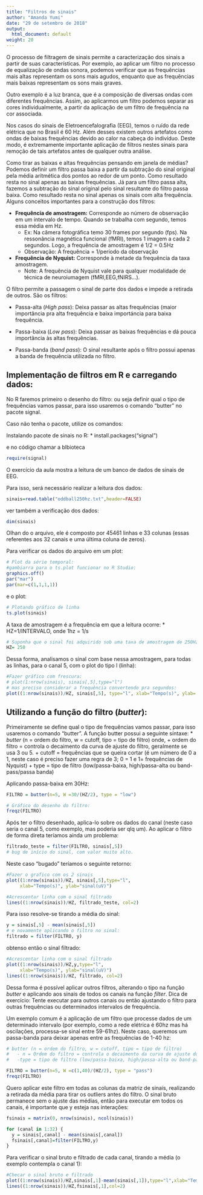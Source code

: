 ```yaml
---
title: "Filtros de sinais"
author: "Amanda Yumi"
date: "29 de setembro de 2018"
output:
  html_document: default
weight: 20
---
```


O processo de filtragem de sinais permite a caracterização dos sinais a partir de suas características. Por exemplo, ao aplicar um filtro no processo de equalização de ondas sonora, podemos verificar que as frequências mais altas representam os sons mais agudos, enquanto que as frequências mais baixas representam os sons mais graves. 


Outro exemplo é a luz branca, que é a composição de diversas ondas com diferentes frequências. Assim, ao aplicarmos um filtro podemos separar as cores individualmente, a partir da aplicação de um filtro de frequência na cor associada. 


Nos casos do sinais de Eletroencefalografia (EEG), temos o ruído da rede elétrica que no Brasil é 60 Hz. Além desses existem outros artefatos como ondas de baixas frequências devido ao calor na cabeça do indivíduo. Deste modo, é extremamente importante aplicação de filtros nestes sinais para remoção de tais artefatos antes de qualquer outra análise. 


Como tirar as baixas e altas frequências pensando em janela de médias?
Podemos definir um filtro passa baixa a partir da subtração do sinal original pela média aritmética dos pontos ao redor de um ponto. Como resultado resta no sinal apenas as baixas frequências. Já para um filtro passa alta, fazemos a subtração do sinal original pelo sinal resultante do filtro passa baixa. Como resultado resta no sinal apenas os sinais com alta frequência. 
Alguns conceitos importantes para a construção dos filtros:

  * **Frequência de amostragem:** Corresponde ao número de observação em um intervalo de tempo. Quando se trabalha com segundo, temos essa média em Hz.
    + Ex: Na câmera fotográfica temo 30 frames por segundo (fps). Na ressonância magnética funcional (fMRI), temos 1 imagem a cada 2 segundos. Logo, a frequência de amostragem é 1/2 = 0.5Hz
    + Observação: A frequência = 1/período da observação
    

  * **Frequência de Nyquist:** Corresponde à metade da frequência da taxa amostragem.
    + Note: A frequência de Nyquist vale para qualquer modalidade de técnica de neuroiumagem (fMRI,EEG,fNIRS...).


O filtro permite a passagem o sinal de parte dos dados e impede a retirada de outros.
São os filtros:

  * Passa-alta (*High pass*): Deixa passar as altas frequências (maior importância pra alta frequência e baixa importáncia para baixa frequência.

  * Passa-baixa (*Low pass*): Deixa passar as baixas frequências e dá pouca importância às altas frequências.

  * Passa-banda (*band pass*): O sinal resultante após o filtro possui apenas a banda de frequência utilizada no filtro.
  
## Implementação de filtros em R e carregando dados:

No R faremos primeiro o desenho do filtro: ou seja definir qual o tipo de frequências vamos passar, para isso usaremos o comando “butter” no pacote signal.

Caso não tenha o pacote, utilize os comandos:

Instalando pacote de sinais no R:
* install.packages("signal")

e no código chamar a blbioteca

```r
require(signal)
```

O exercício da aula mostra a leitura de um banco de dados de sinais de EEG.

Para isso, será necessário realizar a leitura dos dados:

```r
sinais=read.table("oddball250hz.txt",header=FALSE)

```
ver também a verificação dos dados:

```r
dim(sinais)
```

Olhan do o arquivo, ele é composto por 45461 linhas e 33 colunas (essas referentes aos 32 canais e uma última coluna de zeros).

Para verificar os dados do arquivo em um plot:

```r
# Plot da série temporal:
#gambiarra para o ts.plot funcionar no R Studio:
graphics.off()
par("mar")
par(mar=c(1,1,1,1))
```
e o plot:
```r
# Plotando gráfico de linha
ts.plot(sinais)
```

A taxa de amostragem é a frequência em que a leitura ocorre:
  * HZ=1/INTERVALO, onde 1hz = 1/s


```r
# Suponha que o sinal foi adquirido sob uma taxa de amostragem de 250Hz: 
HZ= 250
```

Dessa forma, analisamos o sinal com base nessa amostragem, para todas as linhas, para o canal 5, com o plot do tipo l (linha):

```r
#Fazer gráfico com frescura:
# plot(1:nrow(sinais), sinais[,5],type="l")
# mas preciso considerar a frequência convertendo pra segundos:
plot((1:nrow(sinais))/HZ, sinais[,5], type="l", xlab="Tempo(s)", ylab= "sinal uV")
```

## Utilizando a função do filtro (*butter*):

Primeiramente se define qual o tipo de frequências vamos passar, para isso usaremos o comando “butter”. A função butter possui a seguinte síntaxe:
  * *butter* (n = ordem do filtro, w = cutoff, tipo = tipo de filtro)
  onde,
    + ordem do filtro = controla o decaimento da curva de ajuste do filtro, geralmente se usa 3 ou 5.
    + cutoff = frequências que se queira cortar (é um número de 0 a 1, neste caso é preciso fazer uma regra de 3; 0 = 1 e 1= frequências de Nyquist)
    + type = tipo de filtro (low/passa-baixa, high/passa-alta ou band-pass/passa banda)

Aplicando passa-baixa em 30Hz:

```r
FILTRO = butter(n=5, W =30/(HZ/2), type = "low")

# Gráfico do desenho do filtro:
freqz(FILTRO)
```

Após ter o filtro desenhado, aplica-lo sobre os dados do canal (neste caso seria o canal 5, como exemplo, mas poderia ser qlq um).
Ao aplicar o filtro de forma direta teríamos ainda um problema:

```r
filtrado_teste = filter(FILTRO, sinais[,5]) 
# bug de início do sinal, com valor muito alto.
```

Neste caso "bugado" teríamos o seguinte retorno:

```r
#Fazer o grafico com os 2 sinais
plot((1:nrow(sinais))/HZ, sinais[,5],type="l",
     xlab="Tempo(s)", ylab="sinal(uV)")

#Acrescentar linha com o sinal filtrado
lines((1:nrow(sinais))/HZ, filtrado_teste, col=2)
```


Para isso resolve-se tirando a média do sinal:

```r
y = sinais[,5] - mean(sinais[,5])
# e novamente aplicando o filtro no sinal:
filtrado = filter(FILTRO, y)

```

obtenso então o sinal filtrado:

```r
#Acrescentar linha com o sinal filtrado
plot((1:nrow(sinais))/HZ,y,type="l",
     xlab="Tempo(s)", ylab="sinal(uV)")
lines((1:nrow(sinais))/HZ, filtrado, col=2)
```

Dessa forma é possível aplicar outros filtros, alterando o tipo na função *butter* e aplicando aos sinais de todos os canais na função *filter*. Dica de exercício: Tente executar para outros canais ou então ajustando o filtro para outras frequências ou determinados intervalos de frequência.

Um exemplo comum é a aplicação de um filtro que processe dados de um determinado intervalo (por exemplo, como a rede elétrica é 60hz mas há oscilações, processa-se sinal entre 59-61hz). Neste caso, queremos um passa-banda para deixar apenas entre as frequências de 1-40 hz:

```r
# butter (n = ordem do filtro, w = cutoff, tipo = tipo de filtro)
#   - n = Ordem do filtro = controla o decaimento da curva de ajuste do filtro, #   geralmente se usa 3 ou 5.
#   -type = tipo de filtro (low/passa-baixa, high/passa-alta ou band-pass/passa banda)

FILTRO = butter(n=5, W =c(1,40)/(HZ/2), type = "pass")
freqz(FILTRO)
```

Quero aplicar este filtro em todas as colunas da matriz de sinais, realizando a retirada da média para tirar os outliers antes do filtro.
O sinal bruto permanece sem o ajuste das médias, então para executar em todos os canais, é importante que y esteja nas interações:

```r
fsinais = matrix(0, nrow(sinais), ncol(sinais))

for (canal in 1:32) {
  y = sinais[,canal] - mean(sinais[,canal])
  fsinais[,canal]=filter(FILTRO,y)
}
```

Para verificar o sinal bruto e filtrado de cada canal, tirando a média (o exemplo contempla o canal 1):

```r
#Checar o sinal bruto e filtrado
plot((1:nrow(sinais))/HZ,sinais[,1]-mean(sinais[,1]),type="l",xlab="Tempo(s)", ylab="sinal(uV)")
lines((1:nrow(sinais))/HZ,fsinais[,1],col=2)
```








  

